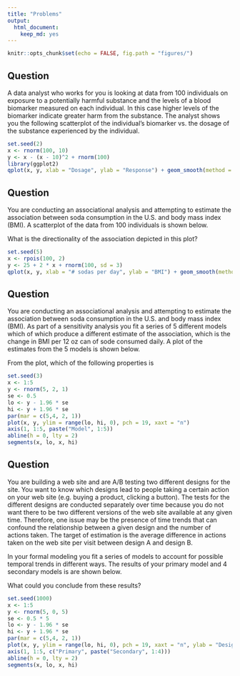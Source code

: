 ```yaml
---
title: "Problems"
output: 
  html_document: 
    keep_md: yes
---
```


```r
knitr::opts_chunk$set(echo = FALSE, fig.path = "figures/")
```

## Question


A data analyst who works for you is looking at data from 100 individuals on exposure to a potentially harmful substance and the levels of a blood biomarker measured on each individual. In this case higher levels of the biomarker indicate greater harm from the substance. The analyst shows you the following scatterplot of the individual's biomarker vs. the dosage of the substance experienced by the individual.

```r
set.seed(2)
x <- rnorm(100, 10)
y <- x - (x - 10)^2 + rnorm(100)
library(ggplot2)
qplot(x, y, xlab = "Dosage", ylab = "Response") + geom_smooth(method = "lm")
```


## Question

You are conducting an associational analysis and attempting to estimate the association between soda consumption in the U.S. and body mass index (BMI). A scatterplot of the data from 100 individuals is shown below.

What is the directionality of the association depicted in this plot?

```r
set.seed(5)
x <- rpois(100, 2)
y <- 25 + 2 * x + rnorm(100, sd = 3)
qplot(x, y, xlab = "# sodas per day", ylab = "BMI") + geom_smooth(method = "lm")
```


## Question


You are conducting an associational analysis and attempting to estimate the association between soda consumption in the U.S. and body mass index (BMI). As part of a sensitivity analysis you fit a series of 5 different models which of which produce a different estimate of the association, which is the change in BMI per 12 oz can of sode consumed daily. A plot of the estimates from the 5 models is shown below.

From the plot, which of the following properties is

```r
set.seed(3)
x <- 1:5
y <- rnorm(5, 2, 1)
se <- 0.5
lo <- y - 1.96 * se
hi <- y + 1.96 * se
par(mar = c(5,4, 2, 1))
plot(x, y, ylim = range(lo, hi, 0), pch = 19, xaxt = "n")
axis(1, 1:5, paste("Model", 1:5))
abline(h = 0, lty = 2)
segments(x, lo, x, hi)
```

## Question

You are building a web site and are A/B testing two different designs for the site. You want to know which designs lead to people taking a certain action on your web site (e.g. buying a product, clicking a button). The tests for the different designs are conducted separately over time because you do not want there to be two different versions of the web site available at any given time. Therefore, one issue may be the presence of time trends that can confound the relationship between a given design and the number of actions taken. The target of estimation is the average difference in actions taken on the web site per visit between design A and design B. 

In your formal modeling you fit a series of models to account for possible temporal trends in different ways. The results of your primary model and 4 secondary models is are shown below.

What could you conclude from these results?

```r
set.seed(1000)
x <- 1:5
y <- rnorm(5, 0, 5)
se <- 0.5 * 5
lo <- y - 1.96 * se
hi <- y + 1.96 * se
par(mar = c(5,4, 2, 1))
plot(x, y, ylim = range(lo, hi, 0), pch = 19, xaxt = "n", ylab = "Design A - Design B")
axis(1, 1:5, c("Primary", paste("Secondary", 1:4)))
abline(h = 0, lty = 2)
segments(x, lo, x, hi)
```




